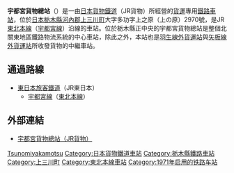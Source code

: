 {{日本車站資訊
|公司色 = #2d86bd
|文字色 =
|站名 = 宇都宮貨物總站
|圖片 = Utsunomiya-Kamotsu-Terminal-Sta-Gate.JPG
|pxl =
|圖片說明 = 車站入口（2010年5月）
|日文原名 = 宇都宮貨物ターミナル
|平假名 = うつのみやかもつターミナル
|羅馬拼音 = Utsunomiya Kamotsu Terminal
|電報略號 = ウタ
|所屬公司 = [[日本貨物鐵道|日本貨物鐵道]]（JR貨物）
|所在地 = [[栃木縣|栃木縣]][[河內郡_(栃木縣)|河內郡]][[上三川町|上三川町]]大字多功字上之原2970
|車站構造 = [[地面車站|地面車站]]
|啟用年月日 = 1971年（[[昭和|昭和]]46年）12月1日
|廢站年月日 =
|所屬路線 = [[東北本線|東北本線]]
|前一站 = [[石橋站_(栃木縣)|石橋]]
|前一站距離 = 1.2
|後一站距離 = 5.2
|後一站 = [[雀宮站|雀宮]]
|距離 = 96.6
|起點站 = [[東京站|東京]]
|備註 = [[貨物站|貨物專用站]]
}}
'''宇都宮貨物總站'''（{{jpn|j=宇都宮貨物ターミナル駅|hg=うつのみやかもつターミナルえき|rm=Utsunomiya-Kamotsu-Taaminaru eki|f=y}}）是一由[[日本貨物鐵道|日本貨物鐵道]]（JR貨物）所經營的[[貨運車站|貨運]]專用[[鐵路車站|鐵路車站]]，位於[[日本|日本]][[栃木縣|栃木縣]][[河內郡_(栃木縣)|河內郡]][[上三川町|上三川町]]大字多功字上之原（上の原）2970號，是JR[[東北本線|東北本線]]（[[宇都宮線|宇都宮線]]）沿線的車站。位於栃木縣正中央的宇都宮貨物總站是整個北關東地區鐵路物流系統的中心車站，除此之外，本站也是[[羽生線外貨運站|羽生線外貨運站]]與[[矢板線外貨運站|矢板線外貨運站]]所收發貨物的中繼車站。

==通過路線==

* [[東日本旅客鐵道|東日本旅客鐵道]]（JR東日本）
** [[宇都宮線|宇都宮線]]（[[東北本線|東北本線]]）

== 外部連結 ==
* {{ja}}[https://web.archive.org/web/20070926234730/http://www.jrfreight.co.jp/eigyou/31ft/4425.html 宇都宮貨物總站（JR貨物）]

{{宇都宮線}}

{{japan-rail-stub}}

{{DEFAULTSORT:Utsunomiya-Kamotsu}}
[[Category:日本鐵路車站_U|Tsunomiyakamotsu]]
[[Category:日本貨物鐵道車站|Category:日本貨物鐵道車站]]
[[Category:栃木縣鐵路車站|Category:栃木縣鐵路車站]]
[[Category:上三川町|Category:上三川町]]
[[Category:東北本線車站|Category:東北本線車站]]
[[Category:1971年启用的铁路车站|Category:1971年启用的铁路车站]]